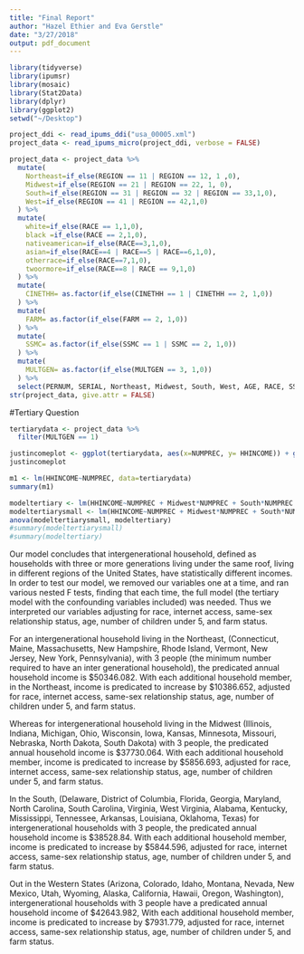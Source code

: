 ```yaml
---
title: "Final Report"
author: "Hazel Ethier and Eva Gerstle"
date: "3/27/2018"
output: pdf_document
---
```

```r
library(tidyverse)
library(ipumsr)
library(mosaic)
library(Stat2Data)
library(dplyr)
library(ggplot2)
setwd("~/Desktop")

project_ddi <- read_ipums_ddi("usa_00005.xml")
project_data <- read_ipums_micro(project_ddi, verbose = FALSE)

```

```r
project_data <- project_data %>%
  mutate(
    Northeast=if_else(REGION == 11 | REGION == 12, 1 ,0),
    Midwest=if_else(REGION == 21 | REGION == 22, 1, 0),
    South=if_else(REGION == 31 | REGION == 32 | REGION == 33,1,0),
    West=if_else(REGION == 41 | REGION == 42,1,0)
  ) %>%
  mutate(
    white=if_else(RACE == 1,1,0),
    black =if_else(RACE == 2,1,0),
    nativeamerican=if_else(RACE==3,1,0),
    asian=if_else(RACE==4 | RACE==5 | RACE==6,1,0),
    otherrace=if_else(RACE==7,1,0),
    twoormore=if_else(RACE==8 | RACE == 9,1,0)
  ) %>%
  mutate(
    CINETHH= as.factor(if_else(CINETHH == 1 | CINETHH == 2, 1,0))
  ) %>%
  mutate(
    FARM= as.factor(if_else(FARM == 2, 1,0))
  ) %>%
  mutate(
    SSMC= as.factor(if_else(SSMC == 1 | SSMC == 2, 1,0))
  ) %>%
  mutate(
    MULTGEN= as.factor(if_else(MULTGEN == 3, 1,0))
  ) %>%
  select(PERNUM, SERIAL, Northeast, Midwest, South, West, AGE, RACE, SSMC, FARM, CINETHH, MULTGEN, HHINCOME, NCHLT5, white, black, nativeamerican, asian, otherrace, twoormore, NUMPREC)
str(project_data, give.attr = FALSE)
```
#Tertiary Question
```r
tertiarydata <- project_data %>%
  filter(MULTGEN == 1)

justincomeplot <- ggplot(tertiarydata, aes(x=NUMPREC, y= HHINCOME)) + geom_jitter(alpha =.1, color ="blue") 
justincomeplot

m1 <- lm(HHINCOME~NUMPREC, data=tertiarydata)
summary(m1)

```


```r
modeltertiary <- lm(HHINCOME~NUMPREC + Midwest*NUMPREC + South*NUMPREC + West*NUMPREC + AGE + FARM + NCHLT5 + black*NUMPREC + nativeamerican*NUMPREC + asian*NUMPREC + otherrace*NUMPREC + twoormore*NUMPREC + CINETHH + SSMC, data=tertiarydata)
modeltertiarysmall <- lm(HHINCOME~NUMPREC + Midwest*NUMPREC + South*NUMPREC + West*NUMPREC, data=tertiarydata)
anova(modeltertiarysmall, modeltertiary)
#summary(modeltertiarysmall)
#summary(modeltertiary)

```
Our model concludes that intergenerational household, defined as households with three or more generations living under the same roof, living in different regions of the United States, have statistically different incomes. In order to test our model, we removed our variables one at a time, and ran various nested F tests, finding that each time, the full model (the tertiary model with the confounding variables included) was needed.  Thus we interpreted our variables adjusting for race, internet access, same-sex relationship status, age, number of children under 5, and farm status.

For an intergenerational household living in the Northeast, (Connecticut, Maine, Massachusetts, New Hampshire, Rhode Island, Vermont, New Jersey, New York, Pennsylvania), with 3 people (the minimum number required to have an inter generational household), the predicated annual household income is $50346.082. With each additional household member, in the Northeast, income is predicated to increase by \$10386.652, adjusted for race, internet access, same-sex relationship status, age, number of children under 5, and farm status. 

Whereas for intergenerational household living in the Midwest (Illinois, Indiana, Michigan, Ohio, Wisconsin, Iowa, Kansas, Minnesota, Missouri, Nebraska, North Dakota, South Dakota) with 3 people, the predicated annual household income is \$37730.064. With each additional household member, income is predicated to increase by \$5856.693, adjusted for race, internet access, same-sex relationship status, age, number of children under 5, and farm status. 

In the South, (Delaware, District of Columbia, Florida, Georgia, Maryland, North Carolina, South Carolina, Virginia, West Virginia, Alabama, Kentucky, Mississippi, Tennessee, Arkansas, Louisiana, Oklahoma, Texas) for intergenerational households with 3 people, the predicated annual household income is $38528.84. With each additional household member, income is predicated to increase by \$5844.596, adjusted for race, internet access, same-sex relationship status, age, number of children under 5, and farm status. 

Out in the Western States (Arizona, Colorado, Idaho, Montana, Nevada, New Mexico, Utah, Wyoming, Alaska, California, Hawaii, Oregon, Washington), intergenerational households with 3 people have a predicated annual household income of \$42643.982, With each additional household member, income is predicated to increase by \$7931.779, adjusted for race, internet access, same-sex relationship status, age, number of children under 5, and farm status. 
